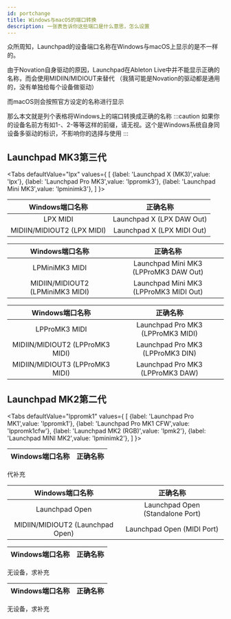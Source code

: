 ```yaml
---
id: portchange
title: Windows与macOS的端口转换
description: 一张表告诉你这些端口是什么意思，怎么设置
---
```


众所周知，Launchpad的设备端口名称在Windows与macOS上显示的是不一样的。

由于Novation自身驱动的原因，Launchpad在Ableton Live中并不能显示正确的名称，而会使用MIDIIN/MIDIOUT来替代 （我猜可能是Novation的驱动都是通用的，没有单独给每个设备做驱动）

而macOS则会按照官方设定的名称进行显示

那么本文就是列个表格将Windows上的端口转换成正确的名称
:::caution
如果你的设备名前方有如1-、2-等等这样的前缀，请无视。这个是Windows系统自身同设备多驱动的标识，不影响你的选择与使用
:::

## Launchpad MK3第三代

<Tabs
  defaultValue="lpx"
  values={
      [
        {label: 'Launchpad X (MK3)',value: 'lpx'},
        {label: 'Launchpad Pro MK3',value: 'lppromk3'},
        {label: 'Launchpad Mini MK3',value: 'lpminimk3'},
      ]
  }>
  <TabItem value="lpx">

Windows端口名称 | 正确名称
:---: | :---:
LPX MIDI | Launchpad X (LPX DAW Out)
MIDIIN/MIDIOUT2 (LPX MIDI) | Launchpad X (LPX MIDI Out)

  </TabItem>
  <TabItem value="lpminimk3">

Windows端口名称 | 正确名称
:---: | :---:
LPMiniMK3 MIDI | Launchpad Mini MK3 (LPProMK3 DAW Out)
MIDIIN/MIDIOUT2 (LPMiniMK3 MIDI) | Launchpad Mini MK3 (LPProMK3 MIDI Out)

  </TabItem>
  <TabItem value="lppromk3">

Windows端口名称 | 正确名称
:---: | :---:
LPProMK3 MIDI | Launchpad Pro MK3 (LPProMK3 MIDI)
MIDIIN/MIDIOUT2 (LPProMK3 MIDI) | Launchpad Pro MK3 (LPProMK3 DIN)
MIDIIN/MIDIOUT3 (LPProMK3 MIDI) | Launchpad Pro MK3 (LPProMK3 DAW)

  </TabItem>
</Tabs>

## Launchpad MK2第二代

<Tabs
  defaultValue="lppromk1"
  values={
      [
        {label: 'Launchpad Pro MK1',value: 'lppromk1'},
        {label: 'Launchpad Pro MK1 CFW',value: 'lppromk1cfw'},
        {label: 'Launchpad MK2 (RGB)',value: 'lpmk2'},
        {label: 'Launchpad MINI MK2',value: 'lpminimk2'},
      ]
  }>
  <TabItem value="lppromk1">

Windows端口名称 | 正确名称
:---: | :---:

代补充

  </TabItem>
  <TabItem value="lppromk1cfw">

Windows端口名称 | 正确名称
:---: | :---:
Launchpad Open | Launchpad Open (Standalone Port)
MIDIIN/MIDIOUT2 (Launchpad Open) | Launchpad Open (MIDI Port)

  </TabItem>
  <TabItem value="lpmk2">

Windows端口名称 | 正确名称
:---: | :---:

无设备，求补充

  </TabItem>
  <TabItem value="lpminimk2">

Windows端口名称 | 正确名称
:---: | :---:

无设备，求补充

  </TabItem>
</Tabs>